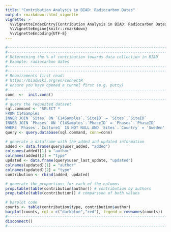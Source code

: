 ```yaml
--- 
title: "Contribution Analysis in BIAD: Radiocarbon Dates"
output: rmarkdown::html_vignette
vignette: >
  %\VignetteIndexEntry{Contribution Analysis in BIAD: Radiocarbon Dates}
  %\VignetteEngine{knitr::rmarkdown}
  %\VignetteEncoding{UTF-8}
---
```



```r

#--------------------------------------------------------------------------------------
#--------------------------------------------------------------------------------------
# Determining the % of contribution towards data collection in BIAD
# Example: radiocarbon dates
#--------------------------------------------------------------------------------------
#--------------------------------------------------------------------------------------
# Requirements first read:
# https://biadwiki.org/en/connectR
# ensure you have opened a tunnel first (e.g. putty)
#--------------------------------------------------------------------------------------
conn  <-  init.conn()
#--------------------------------------------------------------------------------------
# query the requested dataset
sql.command <- "SELECT *
FROM C14Samples
INNER JOIN `Sites` ON `C14Samples`.`SiteID` = `Sites`.`SiteID`
INNER JOIN `Phases` ON `C14Samples`.`PhaseID` = `Phases`.`PhaseID`
WHERE `Phases`.`Culture1` IS NOT NULL AND `Sites`.`Country` = 'Sweden' OR `Phases`.`Culture1` IS NOT NULL AND `Sites`.`Country` = 'Denmark'"
query <- query.database(sql.command, conn=conn)

# generate a dataframe with the added and updated information
added <- data.frame(query$user_added, "added")
colnames(added)[1] = "author"
colnames(added)[2] = "type"
updated <- data.frame(query$user_last_update, "updated")
colnames(updated)[1] = "author"
colnames(updated)[2] = "type"
contribution <- rbind(added, updated)

# generate the proportions for each of the columns
prop.table(table(contribution$author)) # contribution by authors
prop.table(table(contribution)) # comparison of both values

# barplot code
counts <- table(contribution$type, contribution$author)
barplot(counts, col = c("darkblue","red"), legend = rownames(counts))
#--------------------------------------------------------------------------------------
disconnect()
#--------------------------------------------------------------------------------------
```
